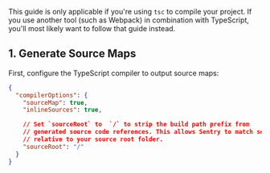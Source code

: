 <Include name="debug-id-requirement.mdx" />

<Note>

This guide is only applicable if you're using `tsc` to compile your project. If you use another tool (such as Webpack) in combination with TypeScript, you'll most likely want to follow that guide instead.

</Note>

## 1. Generate Source Maps

First, configure the TypeScript compiler to output source maps:

```json {filename:tsconfig.json}
{
  "compilerOptions": {
    "sourceMap": true,
    "inlineSources": true,

    // Set `sourceRoot` to  `/` to strip the build path prefix from
    // generated source code references. This allows Sentry to match source files
    // relative to your source root folder.
    "sourceRoot": "/"
  }
}
```

<Include name="sentry-cli-sourcemaps.mdx" />
